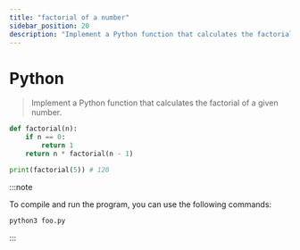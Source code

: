 ```yaml
---
title: "factorial of a number"
sidebar_position: 20
description: "Implement a Python function that calculates the factorial of a given number."
---
```



# <Heading name="banner" description="Factorial of a number">Python</Heading>

> Implement a Python function that calculates the factorial of a given number.

```python
def factorial(n):
    if n == 0:
        return 1
    return n * factorial(n - 1)

print(factorial(5)) # 120

```

:::note

To compile and run the program, you can use the following commands:

```bash
python3 foo.py
```

:::
